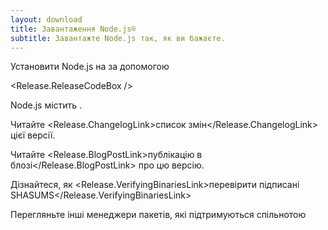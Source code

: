 ```yaml
---
layout: download
title: Завантаження Node.js®
subtitle: Завантажте Node.js так, як ви бажаєте.
---
```


<section>
Установити Node.js <Release.VersionDropdown /> на <Release.OperatingSystemDropdown exclude={["AIX"]} /> за допомогою <Release.PlatformDropdown />

<Release.ReleaseCodeBox />
</section>

<section>
Node.js містить <Release.NpmLink />.

Читайте <Release.ChangelogLink>список змін</Release.ChangelogLink> цієї версії.

Читайте <Release.BlogPostLink>публікацію в блозі</Release.BlogPostLink> про цю версію.

Дізнайтеся, як <Release.VerifyingBinariesLink>перевірити підписані SHASUMS</Release.VerifyingBinariesLink>

Перегляньте інші <LinkWithArrow href="/download/package-manager/all">менеджери пакетів</LinkWithArrow>, які підтримуються спільнотою

</section>
